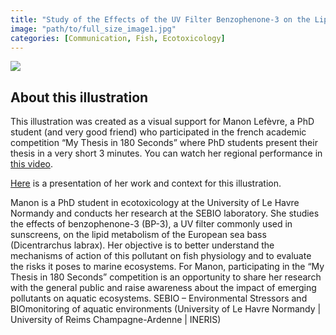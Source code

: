 ```yaml
---
title: "Study of the Effects of the UV Filter Benzophenone-3 on the Lipid Metabolism of European Sea Bass"
image: "path/to/full_size_image1.jpg"
categories: [Communication, Fish, Ecotoxicology]
---
```


![](Manon_Lefebvre_MT180.png){.reduced-image-large}

## About this illustration 

This illustration was created as a visual support for Manon Lefèvre, a PhD student (and very good friend) who participated in the french academic competition "My Thesis in 180 Seconds" where PhD students present their thesis in a very short 3 minutes. You can watch her regional performance in   [this video](https://www.youtube.com/watch?v=KqcuKgNEeU4){target="_blank"}.

 [Here](https://www.normandie-univ.fr/formation-doctorale/mediation-scientifique/mt180/mt180-edition-2025/finalistes-normands-mt180-2025/manon-lefevre/){target="_blank"} is a presentation of her work and context for this illustration.

Manon is a PhD student in ecotoxicology at the University of Le Havre Normandy and conducts her research at the SEBIO laboratory.
She studies the effects of benzophenone-3 (BP-3), a UV filter commonly used in sunscreens, on the lipid metabolism of the European sea bass (Dicentrarchus labrax). Her objective is to better understand the mechanisms of action of this pollutant on fish physiology and to evaluate the risks it poses to marine ecosystems.
For Manon, participating in the "My Thesis in 180 Seconds" competition is an opportunity to share her research with the general public and raise awareness about the impact of emerging pollutants on aquatic ecosystems.
SEBIO – Environmental Stressors and BIOmonitoring of aquatic environments (University of Le Havre Normandy | University of Reims Champagne-Ardenne | INERIS)

